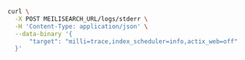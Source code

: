 <CodeGroup>

```bash cURL
curl \
  -X POST MEILISEARCH_URL/logs/stderr \
  -H 'Content-Type: application/json' \
  --data-binary '{
      "target": "milli=trace,index_scheduler=info,actix_web=off"
  }'
```
</CodeGroup>